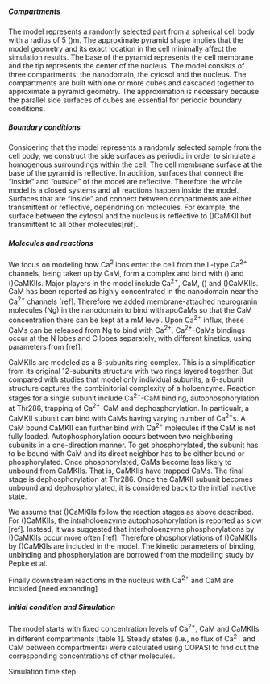 
##### Compartments

The model represents a randomly selected part from a spherical cell body with a radius of 5 \(\mu\)m. The approximate pyramid shape implies that the model geometry and its exact location in the cell minimally affect the simulation results. The base of the pyramid represents the cell membrane and the tip represents the center of the nucleus. The model consists of three compartments: the nanodomain, the cytosol and the nucleus. The compartments are built with one or more cubes and cascaded together to approximate a pyramid geometry. The approximation is necessary because the parallel side surfaces of cubes are essential for periodic boundary conditions. 


##### Boundary conditions   

Considering that the model represents a randomly selected sample from the cell body, we construct the side surfaces as periodic in order to simulate a homogenous surroundings within the cell. The cell membrane surface at the base of the pyramid is reflective. In addition, surfaces that connect the "inside" and "outside" of the model are reflective. Therefore the whole model is a closed systems and all reactions happen inside the model. Surfaces that are "inside" and connect between compartments are either transmittent or reflective, dependning on molecules. For example, the surface between the cytosol and the nucleus is reflective to \(\beta\)CaMKII but transmittent to all other molecules[ref].  

##### Molecules and reactions

We focus on modeling how Ca^2^ ions enter the cell from the L-type Ca^2+^ channels, being taken up by CaM, form a complex and bind with \(\beta\) and \(\gamma\)CaMKIIs. Major players in the model include Ca^2+^, CaM, \(\beta\) and \(\gamma\)CaMKIIs. CaM has been reported as highly concentrated in the nanodomain near the Ca^2+^ channels [ref]. Therefore we added membrane-attached neurogranin molecules (Ng) in the nanodomain to bind with apoCaMs so that the CaM concentration there can be kept at a mM level. Upon Ca^2+^ influx, these CaMs can be released from Ng to bind with Ca^2+^. Ca^2+^-CaMs bindings occur at the N lobes and C lobes separately, with different kinetics, using parameters from [ref]. 

CaMKIIs are modeled as a 6-subunits ring complex. This is a simplification from its original 12-subunits structure with two rings layered together. But compared with studies that model only individual subunits, a 6-subunit structure captures the combinitorial complexity of a holoenzyme. Reaction stages for a single subunit include Ca^2+^-CaM binding, autophosphorylation at Thr286, trapping of Ca^2+^-CaM and dephosphorylation. In particualr, a CaMKII subunit can bind with CaMs having varying number of Ca^2+^s. A CaM bound CaMKII can further bind with Ca^2+^ molecules if the CaM is not fully loaded. Autophosphorylation occurs between two neighboring subunits in a one-direction manner. To get phosphorylated, the subunit has to be bound with CaM and its direct neighbor has to be either bound or phosphorylated. Once phosphorylated, CaMs become less likely to unbound from CaMKIIs. That is, CaMKIIs have trapped CaMs. The final stage is dephosphorylation at Thr286. Once the CaMKII subunit becomes unbound and dephosphorylated, it is considered back to the initial inactive state.

We assume that \(\beta\)CaMKIIs follow the reaction stages as above described. For \(\gamma\)CaMKIIs, the intraholoenzyme autophosphorylation is reported as slow [ref]. Instead, it was suggested that interholoenzyme phosphorylations by \(\beta\)CaMKIIs occur more often [ref]. Therefore phosphorylations of \(\gamma\)CaMKIIs by \(\beta\)CaMKIIs are included in the model. The kinetic parameters of binding, unbinding and phosphorylation are borrowed from the modelling study by Pepke et al.

Finally downstream reactions in the nucleus with Ca^2+^ and CaM are included.[need expanding] 

##### Initial condition and Simulation
The model starts with fixed concentration levels of Ca^2+^, CaM and CaMKIIs in different compartments [table 1]. Steady states (i.e., no flux of Ca^2+^ and CaM between compartments) were calculated using COPASI to find out the corresponding concentrations of other molecules.

Simulation time step


